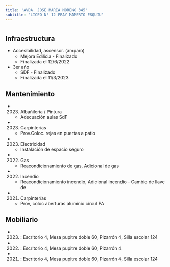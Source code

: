 ```yaml
---
title: 'AVDA. JOSE MARIA MORENO 345'
subtitle: 'LICEO N° 12 FRAY MAMERTO ESQUIU'
---
```


#
## Infraestructura

* Accesibilidad, ascensor. (amparo) 
    + Mejora Edilicia - Finalizado 
    + Finalizada el 12/6/2022 


* 3er año 
    + SDF - Finalizado 
    + Finalizada el 11/3/2023 






## Mantenimiento

*  (2023) Albañileria / Pintura 
    + Adecuación aulas SdF

*  (2023) Carpinterías 
    + Prov.Coloc. rejas en puertas a patio

*  (2023) Electricidad 
    + Instalación de espacio seguro

*  (2022) Gas 
    + Reacondicionamiento de gas, Adicional de gas

*  (2022) Incendio 
    + Reacondicionamiento incendio, Adicional incendio - Cambio de llave de

*  (2021) Carpinterías 
    + Prov, coloc aberturas aluminio circul PA





## Mobiliario

*  (2023) : Escritorio 4, Mesa pupitre doble 60, Pizarrón 4, Silla escolar 124 

*  (2022) : Escritorio 4, Mesa pupitre doble 60, Pizarrón 4 

*  (2021) : Escritorio 4, Mesa pupitre doble 60, Pizarrón 4, Silla escolar 124 



